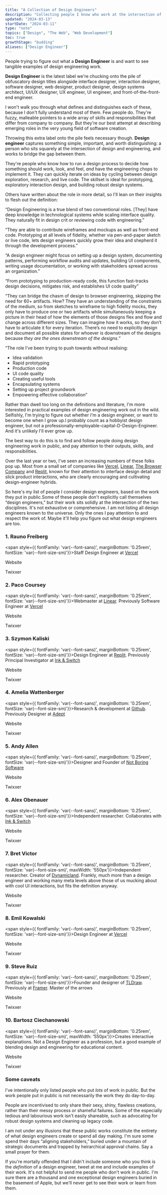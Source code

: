 ```yaml
---
title: "A Collection of Design Engineers"
description: "Collecting people I know who work at the intersection of design and engineering, in an attempt to figure out what a design engineer is"
updated: "2024-03-13"
startDate: "2024-03-11"
type: "note"
topics: ["Design", "The Web", "Web Development"]
toc: true
growthStage: "budding"
aliases: ["Design Engineer"]
---
```



<AssumedAudience>

People trying to figure out what a **Design Engineer** is and want to see tangible examples of design engineering work.

</AssumedAudience>

<Spacer size="small" />

<IntroParagraph>

**Design Engineer** is the latest label we're chucking onto the pile of obfuscatory design titles alongside interface designer, interaction designer, software designer, web designer, product designer, design systems architect, UI/UX designer, UX engineer, UI engineer, and front-of-the-front-end engineer.

</IntroParagraph>

I won't walk you through what defines and distinguishes each of these, because I don't fully understand most of them. Few people do. They're fuzzy, malleable pointers to a wide array of skills and responsibilities that differ from company to company. But they're our best attempt at describing emerging roles in the very young field of software creation.

Throwing this extra label onto the pile feels necessary though. **Design engineer** captures something simple, important, and worth distinguishing: a person who sits squarely at the intersection of design and engineering, and works to bridge the gap between them.

<BasicImage src="/images/posts/design-engineers/deseng.webp" width={800} />

They're people who know how to run a design process to decide how something should work, look, and feel, _and_ have the engineering chops to implement it. They can quickly iterate on ideas by cycling between design exploration, research, and live code. The skillset is ideal for prototyping, exploratory interaction design, and building robust design systems.

Others have written about the role in more detail, so I'll lean on their insights to flesh out the definition:

<QuoteCard sourceTitle="Design Engineering: An Emerging Role in Software" sourceLink="https://www.proofofconcept.pub/p/design-engineering" author="David Hoang" year="March 2024">

“Design Engineering is a true blend of two conventional roles. [They] have deep knowledge in technological systems while scaling interface quality. They naturally fit in design crit or reviewing code with engineering.”

</QuoteCard>

<QuoteCard sourceTitle="Design Engineering Handbook" sourceLink="https://marketing.invisionapp-cdn.com/www-assets.invisionapp.com/epubs/InVision_DesignEngineeringHandbook.pdf" author="Natalya Shelburne, et al." year="2020">

“They are able to contribute wireframes and mockups as well as front-end code. Prototyping at all levels of fidelity, whether via pen-and-paper sketch or live code, lets design engineers quickly grow their idea and shepherd it through the development process.”

<div style={{width: '100%', height: '1px', backgroundColor: 'var(--color-gray-100)', margin: '2rem auto' }} />

“A design engineer might focus on setting up a design system, documenting patterns, performing workflow audits and updates, building UI components, writing usage documentation, or working with stakeholders spread across an organization.”

<div style={{width: '100%', height: '1px', backgroundColor: 'var(--color-gray-100)', margin: '2rem auto' }} />

“From prototyping to production-ready code, this function fast-tracks design decisions, mitigates risk, and establishes UI code quality”

</QuoteCard>

<QuoteCard sourceTitle="The Case for Design Engineers
" sourceLink="https://blog.jim-nielsen.com/2022/the-case-for-design-engineers/" author="Jim Nielsen" year="May 2022">

“They can bridge the chasm of design to browser engineering, skipping the need for 60+ artifacts. How? They have an understanding of the constraints of the medium, so from sketches to wireframe to high fidelity mocks, they only have to produce one or two artifacts while simultaneously keeping a picture in their head of how the elements of those designs flex and flow and change across different sizes. They can imagine how it works, so they don’t have to articulate it for every iteration. There’s no need to explicitly design and document all possible states for whoever is downstream of the designs because _they are the ones downstream of the designs._”

</QuoteCard>

<QuoteCard sourceTitle="On Design Engineering: I think I might be a design engineer" sourceLink="https://www.trysmudford.com/blog/i-think-im-a-design-engineer/" author="Trys Mudford" year="Feb 2021">

“The role I’ve been trying to push towards without realising:

* Idea validation
* Rapid prototyping
* Production code
* UI code quality
* Creating useful tools
* Encapsulating systems
* Setting up project groundwork
* Empowering effective collaboration”

</QuoteCard>

<Spacer size="small"/>


Rather than dwell too long on the definitions and literature, I'm more interested in practical examples of design engineering work out in the wild. Selfishly, I'm trying to figure out whether _I'm_ a design engineer, or want to become one when I grow up.<Footnote idName={1}>I probably count as a hobbyist design engineer, but not a professionally-employable-capital-D-Design-Engineer. And it's unlikely I'll ever grow up.</Footnote>

The best way to do this is to find and follow people doing design engineering work in public, and pay attention to their outputs, skills, and responsibilities.

Over the last year or two, I've seen an increasing numbers of these folks pop up. Most from a small set of companies like [Vercel](https://vercel.com/), [Linear](https://linear.app/), [The Browser Company](https://thebrowser.company/) and [Replit](https://replit.com/), known for their attention to interface design detail and slick product interactions, who are clearly encouraging and cultivating design-engineer hybrids.

So here's my list of people I consider design engineers, based on the work they put in public.<Footnote idName={2}>Some of these people don't explicitly call themselves “design engineers,” but their work sits solidly at the intersection of the two disciplines.</Footnote> It's not exhaustive or comprehensive. I am not listing all design engineers known to the universe. Only the ones I pay attention to and respect the work of. Maybe it'll help you figure out what design engineers are too.

<Spacer size="small" />



### 1. Rauno Freiberg

<div style={{ display: 'flex', gridGap: '1rem', alignItems: 'center', flexWrap: 'wrap'}}>

<span style={{ fontFamily: 'var(--font-sans)', marginBottom: '0.25rem', fontSize: 'var(--font-size-sm)'}}>Staff Design Engineer at [Vercel](https://vercel.com/)</span>

<div style={{ width: '6px', height: '6px', backgroundColor: 'var(--color-gray-300)', borderRadius: '50%', marginBottom: '0.25rem' }} />

<LinkWithIcon iconName="Link" href="https://rauno.me/">Website</LinkWithIcon>

<div style={{ width: '6px', height: '6px', backgroundColor: 'var(--color-gray-300)', borderRadius: '50%', marginBottom: '0.25rem' }} />

<LinkWithIcon iconName="Twitter" href="https://twitter.com/raunofreiberg">Twixxer</LinkWithIcon>

</div>

<TwoColumn alignItems="top" maxWidth="1100px">
<TweetEmbed tweetId="1755244270712127834" />
<TweetEmbed tweetId="1742975608789819785" />
</TwoColumn>


### 2. Paco Coursey

<div style={{ display: 'flex', gridGap: '1rem', alignItems: 'center', flexWrap: 'wrap'}}>

<span style={{ fontFamily: 'var(--font-sans)', marginBottom: '0.25rem', fontSize: 'var(--font-size-sm)'}}>Webmaster at [Linear](https://linear.app/). Previously Software Engineer at [Vercel](https://vercel.com/)</span>

<div style={{ width: '6px', height: '6px', backgroundColor: 'var(--color-gray-300)', borderRadius: '50%', marginBottom: '0.25rem' }} />

<LinkWithIcon iconName="Link" href="https://paco.me/">Website</LinkWithIcon>

<div style={{ width: '6px', height: '6px', backgroundColor: 'var(--color-gray-300)', borderRadius: '50%', marginBottom: '0.25rem' }} />

<LinkWithIcon iconName="Twitter" href="https://twitter.com/pacocoursey">Twixxer</LinkWithIcon>

</div>

<TwoColumn alignItems="top" maxWidth="1100px">
<TweetEmbed tweetId="1696389547696009554" />
<TweetEmbed tweetId="1732579342230937651" />
</TwoColumn>


### 3. Szymon Kaliski

<div style={{ display: 'flex', gridGap: '1rem', alignItems: 'center', flexWrap: 'wrap'}}>

<span style={{ fontFamily: 'var(--font-sans)', marginBottom: '0.25rem', fontSize: 'var(--font-size-sm)'}}>Design Engineer at [Replit](https://replit.com/). Previously Principal Investigator at [Ink & Switch](https://www.inkandswitch.com/)</span>

<div style={{ width: '6px', height: '6px', backgroundColor: 'var(--color-gray-300)', borderRadius: '50%', marginBottom: '0.25rem' }} />

<LinkWithIcon iconName="Link" href="https://szymonkaliski.com/">Website</LinkWithIcon>

<div style={{ width: '6px', height: '6px', backgroundColor: 'var(--color-gray-300)', borderRadius: '50%', marginBottom: '0.25rem' }} />

<LinkWithIcon iconName="Twitter" href="https://twitter.com/szymon_k">Twixxer</LinkWithIcon>

</div>

<TwoColumn alignItems="top" maxWidth="1100px">
<TweetEmbed tweetId="1289942401318977537" />
<TweetEmbed tweetId="1283069644102864899" />
</TwoColumn>

### 4. Amelia Wattenberger

<div style={{ display: 'flex', gridGap: '1rem', alignItems: 'center', flexWrap: 'wrap'}}>

<span style={{ fontFamily: 'var(--font-sans)', marginBottom: '0.25rem', fontSize: 'var(--font-size-sm)'}}>Research & development at [Github](https://github.com/). Previously Designer at [Adept](https://adept.com/)</span>

<div style={{ width: '6px', height: '6px', backgroundColor: 'var(--color-gray-300)', borderRadius: '50%', marginBottom: '0.25rem' }} />

<LinkWithIcon iconName="Link" href="https://wattenberger.com/">Website</LinkWithIcon>

<div style={{ width: '6px', height: '6px', backgroundColor: 'var(--color-gray-300)', borderRadius: '50%', marginBottom: '0.25rem' }} />

<LinkWithIcon iconName="Twitter" href="https://twitter.com/Wattenberger">Twixxer</LinkWithIcon>

</div>

<TwoColumn alignItems="top" maxWidth="1100px">
<TweetEmbed tweetId="1645434961825255425" />
<TweetEmbed tweetId="1638589449419513857" />
</TwoColumn>

### 5. Andy Allen

<div style={{ display: 'flex', gridGap: '1rem', alignItems: 'center', flexWrap: 'wrap'}}>

<span style={{ fontFamily: 'var(--font-sans)', marginBottom: '0.25rem', fontSize: 'var(--font-size-sm)'}}>Designer and Founder of [Not Boring Software](https://www.notboring.software/)</span>

<div style={{ width: '6px', height: '6px', backgroundColor: 'var(--color-gray-300)', borderRadius: '50%', marginBottom: '0.25rem' }} />

<LinkWithIcon iconName="Link" href="https://www.notboring.software/">Website</LinkWithIcon>

<div style={{ width: '6px', height: '6px', backgroundColor: 'var(--color-gray-300)', borderRadius: '50%', marginBottom: '0.25rem' }} />

<LinkWithIcon iconName="Twitter" href="https://twitter.com/asallen">Twixxer</LinkWithIcon>

</div>

<TwoColumn alignItems="top" maxWidth="1100px">
<TweetEmbed tweetId="1749844002667680203" />
<TweetEmbed tweetId="1762962571571986817" />
</TwoColumn>

### 6. Alex Obenauer

<div style={{ display: 'flex', gridGap: '1rem', alignItems: 'center', flexWrap: 'wrap'}}>

<span style={{ fontFamily: 'var(--font-sans)', marginBottom: '0.25rem', fontSize: 'var(--font-size-sm)'}}>Independent researcher. Collaborates with [Ink & Switch](https://www.inkandswitch.com/)</span>

<div style={{ width: '6px', height: '6px', backgroundColor: 'var(--color-gray-300)', borderRadius: '50%', marginBottom: '0.25rem' }} />

<LinkWithIcon iconName="Link" href="https://alexanderobenauer.com/">Website</LinkWithIcon>

<div style={{ width: '6px', height: '6px', backgroundColor: 'var(--color-gray-300)', borderRadius: '50%', marginBottom: '0.25rem' }} />

<LinkWithIcon iconName="Twitter" href="https://twitter.com/alexobenauer">Twixxer</LinkWithIcon>

</div>

<TwoColumn alignItems="top" maxWidth="1100px">
<TweetEmbed tweetId="1359545010371366914" />
<TweetEmbed tweetId="1372978617425264640" />
</TwoColumn>

### 7. Bret Victor

<div style={{ display: 'flex', gridGap: '1rem', alignItems: 'start', flexWrap: 'wrap'}}>

<span style={{ fontFamily: 'var(--font-sans)', marginBottom: '0.25rem', fontSize: 'var(--font-size-sm)', maxWidth: '550px'}}>Independent researcher. Creator of [Dynamicland](https://dynamicland.org/). Frankly, much more than a design engineer and working many meta levels above those of us mucking about with cool UI interactions, but fits the definition anyway.</span>

<div style={{ width: '6px', height: '6px', backgroundColor: 'var(--color-gray-300)', borderRadius: '50%', marginBottom: '0.25rem', flexShrink: '0', position: 'relative', top: '0.6rem' }} />

<LinkWithIcon iconName="Link" href="https://worrydream.com/">Website</LinkWithIcon>

<div style={{ width: '6px', height: '6px', backgroundColor: 'var(--color-gray-300)', borderRadius: '50%', marginBottom: '0.25rem', flexShrink: '0', position: 'relative', top: '0.6rem' }} />

<LinkWithIcon iconName="Twitter" href="https://twitter.com/worrydream">Twixxer</LinkWithIcon>

</div>

<TwoColumn alignItems="top" maxWidth="1100px">
<TweetEmbed tweetId="986704974183710720" />
<TweetEmbed tweetId="1156248136370679808" />
</TwoColumn>

### 8. Emil Kowalski

<div style={{ display: 'flex', gridGap: '1rem', alignItems: 'center', flexWrap: 'wrap'}}>

<span style={{ fontFamily: 'var(--font-sans)', marginBottom: '0.25rem', fontSize: 'var(--font-size-sm)'}}>Design Engineer at [Vercel](https://vercel.com/)</span>

<div style={{ width: '6px', height: '6px', backgroundColor: 'var(--color-gray-300)', borderRadius: '50%', marginBottom: '0.25rem' }} />

<LinkWithIcon iconName="Link" href="https://emilkowal.ski/">Website</LinkWithIcon>

<div style={{ width: '6px', height: '6px', backgroundColor: 'var(--color-gray-300)', borderRadius: '50%', marginBottom: '0.25rem' }} />

<LinkWithIcon iconName="Twitter" href="https://twitter.com/emilkowalski_">Twixxer</LinkWithIcon>

</div>

<TwoColumn alignItems="top" maxWidth="1100px">
<TweetEmbed tweetId="1734201071969374614" />
<TweetEmbed tweetId="1754968070639038671" />
</TwoColumn>


### 9. Steve Ruiz

<div style={{ display: 'flex', gridGap: '1rem', alignItems: 'center', flexWrap: 'wrap'}}>

<span style={{ fontFamily: 'var(--font-sans)', marginBottom: '0.25rem', fontSize: 'var(--font-size-sm)'}}>Founder and designer of [TLDraw](https://www.tldraw.com/). Previously at [Framer](https://www.framer.com/). Master of the arrows</span>

<div style={{ width: '6px', height: '6px', backgroundColor: 'var(--color-gray-300)', borderRadius: '50%', marginBottom: '0.25rem' }} />

<LinkWithIcon iconName="Link" href="https://www.steveruiz.me/">Website</LinkWithIcon>

<div style={{ width: '6px', height: '6px', backgroundColor: 'var(--color-gray-300)', borderRadius: '50%', marginBottom: '0.25rem' }} />

<LinkWithIcon iconName="Twitter" href="https://twitter.com/steveruizok">Twixxer</LinkWithIcon>

</div>

<TwoColumn alignItems="top" maxWidth="1100px">
<TweetEmbed tweetId="1727625036159234555" />
<TweetEmbed tweetId="1728532377809383687" />
</TwoColumn>


### 10. Bartosz Ciechanowski

<div style={{ display: 'flex', gridGap: '1rem', alignItems: 'start', flexWrap: 'wrap'}}>

<span style={{ fontFamily: 'var(--font-sans)', marginBottom: '0.25rem', fontSize: 'var(--font-size-sm)', maxWidth: '550px'}}>Creates interactive explanations. Not a Design Engineer as a profession, but a good example of blending design and engineering for educational content.</span>

<div style={{ width: '6px', height: '6px', backgroundColor: 'var(--color-gray-300)', borderRadius: '50%', marginBottom: '0.25rem', flexShrink: '0', position: 'relative', top: '0.6rem' }} />

<LinkWithIcon iconName="Link" href="https://ciechanow.ski/">Website</LinkWithIcon>

<div style={{ width: '6px', height: '6px', backgroundColor: 'var(--color-gray-300)', borderRadius: '50%', marginBottom: '0.25rem', flexShrink: '0', position: 'relative', top: '0.6rem' }} />

<LinkWithIcon iconName="Twitter" href="https://twitter.com/bciechanowski">Twixxer</LinkWithIcon>

</div>

<TwoColumn alignItems="top" maxWidth="1100px">
<TweetEmbed tweetId="1762517254472868262" />
<TweetEmbed tweetId="1582399273466925056" />
</TwoColumn>


### Some caveats

I've intentionally only listed people who put _lots_ of work in public. But the work people put in public is not necessarily the work they do day-to-day.

People are incentivised to only share their sexy, shiny, flawless creations, rather than their messy process or shameful failures. Some of the especially tedious and labourious work isn't easily shareable, such as advocating for robust design systems and cleaning up legacy code.

I am not under any illusions that these public works constitute the entirety of what design engineers create or spend all day making. I'm sure some spend their days “aligning stakeholders,” buried under a mountain of strategic documents and trapped by heirarchical approval chains. Say a small prayer for them.

If you're mortally offended that I didn't include someone who you think is the _definition_ of a design engineer, tweet at me and include examples of their work. It's not helpful to send me people who don't work in public. I'm sure there are a thousand and one exceptional design engineers buried in the basement of Apple, but we'll never get to see their work or learn from them.

<References>
  <ReferencesLink
    title="Design Engineering: An Emerging Role in Software"
    href="https://www.proofofconcept.pub/p/design-engineering"
    author="David Hoang"
  />
  <ReferencesLink
    title="Design Engineering Handbook"
    href="https://marketing.invisionapp-cdn.com/www-assets.invisionapp.com/epubs/InVision_DesignEngineeringHandbook.pdf"
    author="Natalya Shelburne, et al."
  />
  <ReferencesLink
    title="The Case for Design Engineers"
    href="https://blog.jim-nielsen.com/2022/the-case-for-design-engineers/"
    author="Jim Nielsen"
  />
  <ReferencesLink
    title="On Design Engineering: I think I might be a design engineer"
    href="https://www.trysmudford.com/blog/i-think-im-a-design-engineer/"
    author="Trys Mudford"
  />
</References>